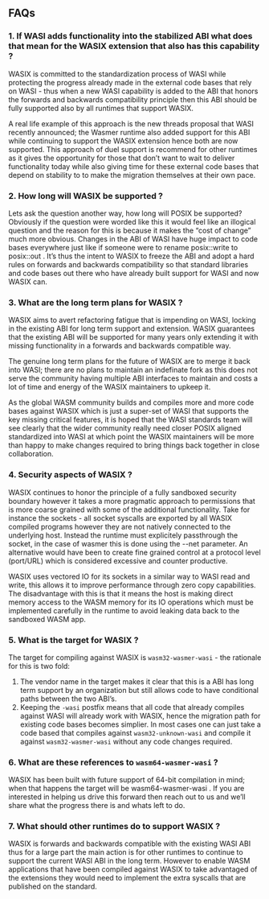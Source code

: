 ## FAQs

### 1. If WASI adds functionality into the stabilized ABI what does that mean for the WASIX extension that also has this capability ?

WASIX is committed to the standardization process of WASI while protecting the progress already made in the external code bases that rely on WASI - thus when a new WASI capability is added to the ABI that honors the forwards and backwards compatibility principle then this ABI should be fully supported also by all runtimes that support WASIX.

A real life example of this approach is the new threads proposal that WASI recently announced; the Wasmer runtime also added support for this ABI while continuing to support the WASIX extension hence both are now supported. This approach of duel support is recommend for other runtimes as it gives the opportunity for those that don’t want to wait to deliver functionality today while also giving time for these external code bases that depend on stability to to make the migration themselves at their own pace.

### 2. How long will WASIX be supported ?

Lets ask the question another way, how long will POSIX be supported? Obviously if the question were worded like this it would feel like an illogical question and the reason for this is because it makes the “cost of change” much more obvious. Changes in the ABI of WASI have huge impact to code bases everywhere just like if someone were to rename posix::write to posix::out . It’s thus the intent to WASIX to freeze the ABI and adopt a hard rules on forwards and backwards compatibility so that standard libraries and code bases out there who have already built support for WASI and now WASIX can.

### 3. What are the long term plans for WASIX ?

WASIX aims to avert refactoring fatigue that is impending on WASI, locking in the existing ABI for long term support and extension. WASIX guarantees that the existing ABI will be supported for many years only extending it with missing functionality in a forwards and backwards compatible way.

The genuine long term plans for the future of WASIX are to merge it back into WASI; there are no plans to maintain an indefinate fork as this does not serve the community having multiple ABI interfaces to maintain and costs a lot of time and energy of the WASIX maintainers to upkeep it.

As the global WASM community builds and compiles more and more code bases against WASIX which is just a super-set of WASI that supports the key missing critical features, it is hoped that the WASI standards team will see clearly that the wider community really need closer POSIX aligned standardized into WASI at which point the WASIX maintainers will be more than happy to make changes required to bring things back together in close collaboration.

### 4. Security aspects of WASIX ?

WASIX continues to honor the principle of a fully sandboxed security boundary however it takes a more pragmatic approach to permissions that is more coarse grained with some of the additional functionality. Take for instance the sockets - all socket syscalls are exported by all WASIX compiled programs however they are not natively connected to the underlying host. Instead the runtime must explicitely passthrough the socket, in the case of wasmer this is done using the --net parameter. An alternative would have been to create fine grained control at a protocol level (port/URL) which is considered excessive and counter productive.

WASIX uses vectored IO for its sockets in a similar way to WASI read and write, this allows it to improve performance through zero copy capabilities. The disadvantage with this is that it means the host is making direct memory access to the WASM memory for its IO operations which must be implemented carefully in the runtime to avoid leaking data back to the sandboxed WASM app.

### 5. What is the target for WASIX ?

The target for compiling against WASIX is `wasm32-wasmer-wasi` - the rationale for this is two fold:

1. The vendor name in the target makes it clear that this is a ABI has long term support by an organization but still allows code to have conditional paths between the two ABI’s.
2. Keeping the `-wasi` postfix means that all code that already compiles against WASI will already work with WASIX, hence the migration path for existing code bases becomes simplier. In most cases one can just take a code based that compiles against `wasm32-unknown-wasi` and compile it against `wasm32-wasmer-wasi` without any code changes required.

### 6. What are these references to `wasm64-wasmer-wasi` ?

WASIX has been built with future support of 64-bit compilation in mind; when that happens the target will be wasm64-wasmer-wasi . If you are interested in helping us drive this forward then reach out to us and we’ll share what the progress there is and whats left to do.

### 7. What should other runtimes do to support WASIX ?

WASIX is forwards and backwards compatible with the existing WASI ABI thus for a large part the main action is for other runtimes to continue to support the current WASI ABI in the long term. However to enable WASM applications that have been compiled against WASIX to take advantaged of the extensions they would need to implement the extra syscalls that are published on the standard.
